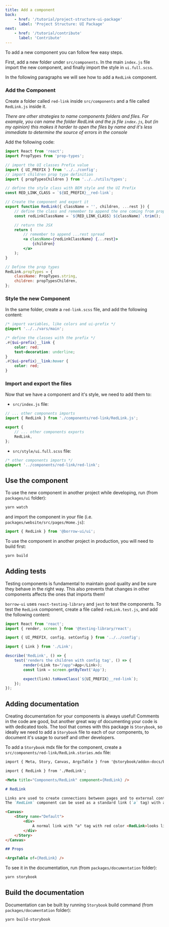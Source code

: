 ```yaml
---
title: Add a component
back:
    - href: '/tutorial/project-structure-ui-package'
      label: 'Project Structure: UI Package'
next:
    - href: '/tutorial/contribute'
      label: 'Contribute'
---
```


To add a new component you can follow few easy steps.

First, add a new folder under `src/components`.
In the main `index.js` file import the new component, and finally import the style in `ui.full.scss`.

In the following paragraphs we will see how to add a `RedLink` component.

### Add the Component

Create a folder called `red-link` inside `src/components` and a file called `RedLink.js` inside it.

_There are other strategies to name components folders and files._
_For example, you can name the folder RedLink and the js file `index.js`, but (in my opinion) this makes it harder to open the files by name and it's less immediate to determine the source of errors in the console_

Add the following code:

```jsx
import React from 'react';
import PropTypes from 'prop-types';

// import the UI classes Prefix value
import { UI_PREFIX } from '../../config';
// import children prop type definition
import { propTypesChildren } from '../../utils/types';

// define the style class with BEM style and the UI Prefix
const RED_LINK_CLASS = `${UI_PREFIX}__red-link`;

// Create the component and export it
export function RedLink({ className = '', children, ...rest }) {
    // define the class and remember to append the one coming from props
    const redLinkClassName = `${RED_LINK_CLASS} ${className}`.trim();

    // return the JSX
    return (
        // remember to append ...rest spread
        <a className={redLinkClassName} {...rest}>
            {children}
        </a>
    );
}

// Define the prop types
RedLink.propTypes = {
    className: PropTypes.string,
    children: propTypesChildren,
};
```

### Style the new Component

In the same folder, create a `red-link.scss` file, and add the following content:

```scss
/* import variables, like colors and ui-prefix */
@import '../../vars/main';

/* define the classes with the prefix */
.#{$ui-prefix}__link {
    color: red;
    text-decoration: underline;
}
.#{$ui-prefix}__link:hover {
    color: red;
}
```

### Import and export the files

Now that we have a component and it's style, we need to add them to:

-   `src/index.js` file:

```jsx
// ... other components imports
import { RedLink } from './components/red-link/RedLink.js';

export {
    // ... other components exports
    RedLink,
};
```

-   `src/style/ui.full.scss` file:

```scss
/* other components imports */
@import '../components/red-link/red-link';
```

## Use the component

To use the new component in another project while developing, run (from `packages/ui` folder):

```bash
yarn watch
```

and import the component in your file (i.e. `packages/website/src/pages/Home.js`):

```jsx
import { RedLink } from '@borrow-ui/ui';
```

To use the component in another project in production, you will need to build first:

```bash
yarn build
```

## Adding tests

Testing components is fundamental to maintain good quality and be sure they behave in the right way.
This also prevents that changes in other components affects the ones that imports them!

`borrow-ui` uses `react-testing-library` and `jest` to test the components.
To test the `RedLink` component, create a file called `redLink.test.js`, and add the following content:

```js
import React from 'react';
import { render, screen } from '@testing-library/react';

import { UI_PREFIX, config, setConfig } from '../../config';

import { Link } from './Link';

describe('RedLink', () => {
    test('renders the children with config tag', () => {
        render(<Link to="/app">App</Link>);
        const link = screen.getByText('App');

        expect(link).toHaveClass(`${UI_PREFIX}__red-link`);
    });
});
```

## Adding documentation

Creating documentation for your components is always useful!
Comments in the code are good, but another great way of documenting your code is with dedicated tools.
The tool that comes with this package is `Storybook`, so ideally we need to add a `Storybook`
file to each of our components, to document it's usage to ourself and other developers.

To add a `Storybook` mdx file for the component, create a `src/components/red-link/RedLink.stories.mdx` file:

```md
import { Meta, Story, Canvas, ArgsTable } from '@storybook/addon-docs/blocks';

import { RedLink } from './RedLink';

<Meta title="Components/RedLink" component={RedLink} />

# RedLink

Links are used to create connections between pages and to external content.
The `RedLink` component can be used as a standard link (`a` tag) with a red color.

<Canvas>
    <Story name="Default">
        <div>
            A normal link with "a" tag with red color <RedLink>looks like this</RedLink>.
        </div>
    </Story>
</Canvas>

## Props

<ArgsTable of={RedLink} />
```

To see it in the documentation, run (from `packages/documentation` folder):

```bash
yarn storybook
```

## Build the documentation

Documentation can be built by running `Storybook` build command (from `packages/documentation` folder):

```bash
yarn build-storybook
```
